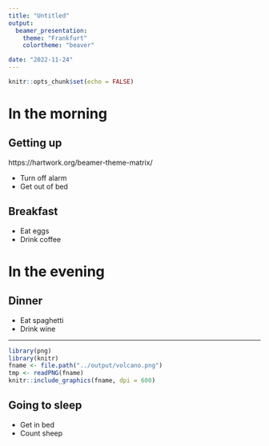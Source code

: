 ```yaml
---
title: "Untitled"
output: 
  beamer_presentation:
    theme: "Frankfurt"
    colortheme: "beaver"

date: "2022-11-24"
---
```


```r
knitr::opts_chunk$set(echo = FALSE)
```



# In the morning


## Getting up

https://hartwork.org/beamer-theme-matrix/

- Turn off alarm
- Get out of bed

## Breakfast

- Eat eggs
- Drink coffee

# In the evening

## Dinner

- Eat spaghetti
- Drink wine

---

```r
library(png)
library(knitr)
fname <- file.path("../output/volcano.png")
tmp <- readPNG(fname)
knitr::include_graphics(fname, dpi = 600)
```

## Going to sleep

- Get in bed
- Count sheep